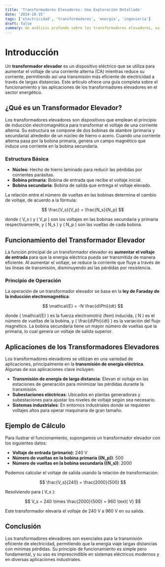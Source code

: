 ```yaml
---
title: 'Transformadores Elevadores: Una Exploración Detallada'
date: '2024-10-15'
tags: ['electricidad', 'transformadores', 'energía', 'ingeniería']
draft: false
summary: Un análisis profundo sobre los transformadores elevadores, su funcionamiento, aplicaciones y su importancia en la transmisión de energía eléctrica.
---
```


# Introducción

Un **transformador elevador** es un dispositivo eléctrico que se utiliza para aumentar el voltaje de una corriente alterna (CA) mientras reduce su corriente, permitiendo así una transmisión más eficiente de electricidad a través de largas distancias. Este artículo ofrece una guía completa sobre el funcionamiento y las aplicaciones de los transformadores elevadores en el sector energético.

## ¿Qué es un Transformador Elevador?

Los transformadores elevadores son dispositivos que emplean el principio de inducción electromagnética para transformar el voltaje de una corriente alterna. Su estructura se compone de dos bobinas de alambre (primaria y secundaria) alrededor de un núcleo de hierro o acero. Cuando una corriente alterna pasa por la bobina primaria, genera un campo magnético que induce una corriente en la bobina secundaria.

### Estructura Básica

- **Núcleo**: Hecho de hierro laminado para reducir las pérdidas por corrientes parásitas.
- **Bobina primaria**: Bobina de entrada que recibe el voltaje inicial.
- **Bobina secundaria**: Bobina de salida que entrega el voltaje elevado.

La relación entre el número de vueltas en las bobinas determina el cambio de voltaje, de acuerdo a la fórmula:

$$
\frac{V_s}{V_p} = \frac{N_s}{N_p}
$$

donde \( V_s \) y \( V_p \) son los voltajes en las bobinas secundaria y primaria respectivamente, y \( N_s \) y \( N_p \) son las vueltas de cada bobina.

## Funcionamiento del Transformador Elevador

La función principal de un transformador elevador es **aumentar el voltaje de entrada** para que la energía eléctrica pueda ser transmitida de manera eficiente. Al aumentar el voltaje, se reduce la corriente que fluye a través de las líneas de transmisión, disminuyendo así las pérdidas por resistencia.

### Principio de Operación

La operación de un transformador elevador se basa en la **ley de Faraday de la inducción electromagnética**:

$$
\mathcal{E} = -N \frac{d\Phi}{dt}
$$

donde \( \mathcal{E} \) es la fuerza electromotriz (fem) inducida, \( N \) es el número de vueltas de la bobina, y \( \frac{d\Phi}{dt} \) es la variación del flujo magnético. La bobina secundaria tiene un mayor número de vueltas que la primaria, lo cual genera un voltaje de salida superior.

## Aplicaciones de los Transformadores Elevadores

Los transformadores elevadores se utilizan en una variedad de aplicaciones, principalmente en la **transmisión de energía eléctrica**. Algunas de sus aplicaciones clave incluyen:

- **Transmisión de energía de larga distancia**: Elevan el voltaje en las estaciones de generación para minimizar las pérdidas durante la transmisión.
- **Subestaciones eléctricas**: Ubicados en plantas generadoras y subestaciones para ajustar los niveles de voltaje según sea necesario.
- **Sistemas industriales**: En entornos industriales donde se requieren voltajes altos para operar maquinaria de gran tamaño.

## Ejemplo de Cálculo

Para ilustrar el funcionamiento, supongamos un transformador elevador con los siguientes datos:

- **Voltaje de entrada (primario)**: 240 V
- **Número de vueltas en la bobina primaria (\(N_p\))**: 500
- **Número de vueltas en la bobina secundaria (\(N_s\))**: 2000

Podemos calcular el voltaje de salida usando la relación de transformación:

$$
\frac{V_s}{240} = \frac{2000}{500}
$$

Resolviendo para \( V_s \):

$$
V_s = 240 \times \frac{2000}{500} = 960 \text{ V}
$$

Este transformador elevaría el voltaje de 240 V a 960 V en su salida.

## Conclusión

Los transformadores elevadores son esenciales para la transmisión eficiente de electricidad, permitiendo que la energía viaje largas distancias con mínimas pérdidas. Su principio de funcionamiento es simple pero fundamental, y su uso es imprescindible en sistemas eléctricos modernos y en diversas aplicaciones industriales.
